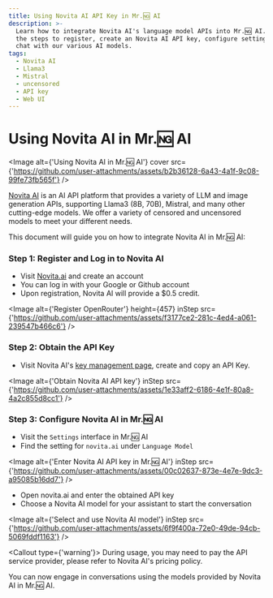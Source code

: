 ```yaml
---
title: Using Novita AI API Key in Mr.🆖 AI
description: >-
  Learn how to integrate Novita AI's language model APIs into Mr.🆖 AI. Follow
  the steps to register, create an Novita AI API key, configure settings, and
  chat with our various AI models.
tags:
  - Novita AI
  - Llama3
  - Mistral
  - uncensored
  - API key
  - Web UI
---
```


# Using Novita AI in Mr.🆖 AI

<Image
  alt={'Using Novita AI in Mr.🆖 AI'}
  cover
  src={'https://github.com/user-attachments/assets/b2b36128-6a43-4a1f-9c08-99fe73fb565f'}
/>

[Novita AI](https://novita.ai/) is an AI API platform that provides a variety of LLM and image generation APIs, supporting Llama3 (8B, 70B), Mistral, and many other cutting-edge models. We offer a variety of censored and uncensored models to meet your different needs.

This document will guide you on how to integrate Novita AI in Mr.🆖 AI:

<Steps>

### Step 1: Register and Log in to Novita AI

- Visit [Novita.ai](https://novita.ai/) and create an account
- You can log in with your Google or Github account
- Upon registration, Novita AI will provide a $0.5 credit.

<Image
  alt={'Register OpenRouter'}
  height={457}
  inStep
  src={'https://github.com/user-attachments/assets/f3177ce2-281c-4ed4-a061-239547b466c6'}
/>

### Step 2: Obtain the API Key

- Visit Novita AI's [key management page](https://novita.ai/dashboard/key), create and copy an API Key.

<Image
  alt={'Obtain Novita AI API key'}
  inStep
  src={'https://github.com/user-attachments/assets/1e33aff2-6186-4e1f-80a8-4a2c855d8cc1'}
/>

### Step 3: Configure Novita AI in Mr.🆖 AI

- Visit the `Settings` interface in Mr.🆖 AI
- Find the setting for `novita.ai` under `Language Model`

<Image
  alt={'Enter Novita AI API key in Mr.🆖 AI'}
  inStep
  src={'https://github.com/user-attachments/assets/00c02637-873e-4e7e-9dc3-a95085b16dd7'}
/>

- Open novita.ai and enter the obtained API key
- Choose a Novita AI model for your assistant to start the conversation

<Image
  alt={'Select and use Novita AI model'}
  inStep
  src={'https://github.com/user-attachments/assets/6f9f400a-72e0-49de-94cb-5069fddf1163'}
/>

<Callout type={'warning'}>
  During usage, you may need to pay the API service provider, please refer to Novita AI's pricing
  policy.
</Callout>

</Steps>

You can now engage in conversations using the models provided by Novita AI in Mr.🆖 AI.
